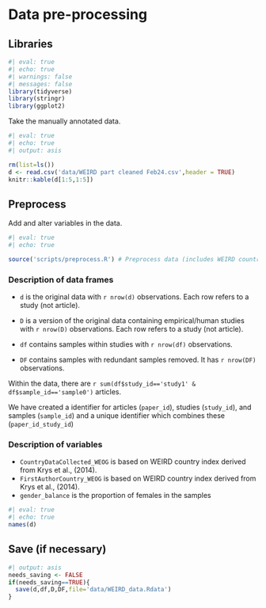 # Data pre-processing

## Libraries

```r
#| eval: true
#| echo: true
#| warnings: false
#| messages: false
library(tidyverse)
library(stringr)
library(ggplot2)
```

Take the manually annotated data.

```r
#| eval: true
#| echo: true
#| output: asis

rm(list=ls())
d <- read.csv('data/WEIRD part cleaned Feb24.csv',header = TRUE)
knitr::kable(d[1:5,1:5])
```

## Preprocess

Add and alter variables in the data.

```r
#| eval: true
#| echo: true

source('scripts/preprocess.R') # Preprocess data (includes WEIRD country index)
```

### Description of data frames

* `d` is the original data with `r nrow(d)` observations. Each row refers to a study (not article).

* `D` is a version of the original data containing empirical/human studies with `r nrow(D)` observations. Each row refers to a study (not article).

* `df` contains samples within studies with `r nrow(df)` observations.

* `DF` contains samples with redundant samples removed. It has `r nrow(DF)` observations.

Within the data, there are `r sum(df$study_id=='study1' & df$sample_id=='sample0')` articles.

We have created a identifier for articles (`paper_id`), studies (`study_id`), and samples (`sample_id`) and a unique identifier which combines these (`paper_id_study_id`)

### Description of variables

* `CountryDataCollected_WEOG` is based on WEIRD country index derived from Krys et al., (2014).
* `FirstAuthorCountry_WEOG` is based on WEIRD country index derived from Krys et al., (2014).
* `gender_balance` is the proportion of females in the samples


```r
#| eval: true
#| echo: true
names(d)

```

## Save (if necessary)

```r
#| output: asis
needs_saving <- FALSE
if(needs_saving==TRUE){
  save(d,df,D,DF,file='data/WEIRD_data.Rdata')
}
```
